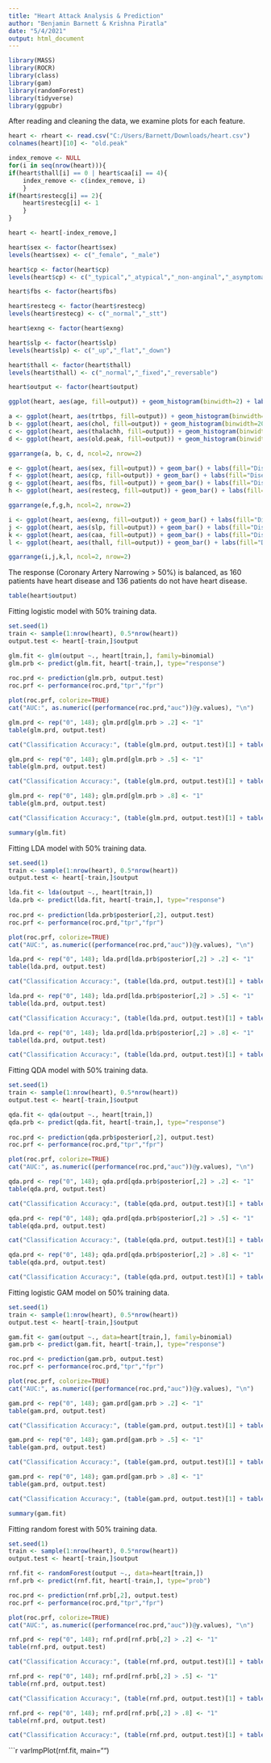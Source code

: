 ---
title: "Heart Attack Analysis & Prediction"
author: "Benjamin Barnett & Krishna Piratla"
date: "5/4/2021"
output: html_document
---

```{r setup, include=FALSE}
library(MASS)
library(ROCR)
library(class)
library(gam)
library(randomForest)
library(tidyverse)
library(ggpubr)
```


After reading and cleaning the data, we examine plots for each feature.

```{r, echo=FALSE}
heart <- rheart <- read.csv("C:/Users/Barnett/Downloads/heart.csv")
colnames(heart)[10] <- "old.peak"

index_remove <- NULL
for(i in seq(nrow(heart))){
if(heart$thall[i] == 0 | heart$caa[i] == 4){
	index_remove <- c(index_remove, i)
	}
if(heart$restecg[i] == 2){
	heart$restecg[i] <- 1
	}
}

heart <- heart[-index_remove,]

heart$sex <- factor(heart$sex)
levels(heart$sex) <- c("_female", "_male")

heart$cp <- factor(heart$cp)
levels(heart$cp) <- c("_typical","_atypical","_non-anginal","_asymptomatic")

heart$fbs <- factor(heart$fbs)

heart$restecg <- factor(heart$restecg)
levels(heart$restecg) <- c("_normal","_stt")

heart$exng <- factor(heart$exng)

heart$slp <- factor(heart$slp)
levels(heart$slp) <- c("_up","_flat","_down")

heart$thall <- factor(heart$thall)
levels(heart$thall) <- c("_normal","_fixed","_reversable")

heart$output <- factor(heart$output)
```


```{r, echo=FALSE}
ggplot(heart, aes(age, fill=output)) + geom_histogram(binwidth=2) + labs(fill="Disease", x="Age", y="Number of Patients") + scale_fill_manual(values=c("#11D164","#F8766D"))
```


```{r, echo=FALSE}
a <- ggplot(heart, aes(trtbps, fill=output)) + geom_histogram(binwidth=5) + labs(fill="Disease", x="Resting Blood Pressure", y="Number of Patients") + scale_fill_manual(values=c("#11D164","#F8766D"))
b <- ggplot(heart, aes(chol, fill=output)) + geom_histogram(binwidth=20) + labs(fill="Disease", x="Serum Cholesterol in mg/dl", y="Number of Patients") + scale_fill_manual(values=c("#11D164","#F8766D"))
c <- ggplot(heart, aes(thalachh, fill=output)) + geom_histogram(binwidth=5) + labs(fill="Disease", x="Maximum Heart Rate Achieved", y="Number of Patients") + scale_fill_manual(values=c("#11D164","#F8766D"))
d <- ggplot(heart, aes(old.peak, fill=output)) + geom_histogram(binwidth=.5) + labs(fill="Disease", x="ST Depression Induced by Exercise", y="Number of Patients") + scale_fill_manual(values=c("#11D164","#F8766D"))

ggarrange(a, b, c, d, ncol=2, nrow=2)
```


```{r, echo=FALSE}
e <- ggplot(heart, aes(sex, fill=output)) + geom_bar() + labs(fill="Disease", x="Sex", y="Number of Patients") + scale_x_discrete(labels=c("Female","Male")) + scale_fill_manual(values=c("#11D164","#F8766D"))
f <- ggplot(heart, aes(cp, fill=output)) + geom_bar() + labs(fill="Disease", x="Chest Pain", y="Number of Patients") + scale_x_discrete(labels=c("Typ", "Atyp", "Non-Ang", "Asymp")) + scale_fill_manual(values=c("#11D164","#F8766D"))
g <- ggplot(heart, aes(fbs, fill=output)) + geom_bar() + labs(fill="Disease", x="Fasting Blood Sugar > 120 mg/dl", y="Number of Patients") + scale_x_discrete(labels=c("False","True")) + scale_fill_manual(values=c("#11D164","#F8766D"))
h <- ggplot(heart, aes(restecg, fill=output)) + geom_bar() + labs(fill="Disease", x="Electrocardiogram Results", y="Number of Patients") + scale_x_discrete(labels=c("Normal", "ST-T")) + scale_fill_manual(values=c("#11D164","#F8766D"))

ggarrange(e,f,g,h, ncol=2, nrow=2)
```


```{r, echo=FALSE}
i <- ggplot(heart, aes(exng, fill=output)) + geom_bar() + labs(fill="Disease", x="Exercise Induced Angina", y="Number of Patients") + scale_x_discrete(labels=c("No", "Yes")) + scale_fill_manual(values=c("#11D164","#F8766D"))
j <- ggplot(heart, aes(slp, fill=output)) + geom_bar() + labs(fill="Disease", x="Peak Exercise ST Segment Slope",y="Number of Patients") + scale_x_discrete(labels=c("Upsloping","Flat","Downsloping")) + scale_fill_manual(values=c("#11D164","#F8766D"))
k <- ggplot(heart, aes(caa, fill=output)) + geom_bar() + labs(fill="Disease", x="Number of Major Vessels", y="Number of Patients") + scale_fill_manual(values=c("#11D164","#F8766D"))
l <- ggplot(heart, aes(thall, fill=output)) + geom_bar() + labs(fill="Disease", x="Thallium Stress Results", y="Number of Patients") + scale_x_discrete(labels=c("Normal", "Fixed", "Reversible")) + scale_fill_manual(values=c("#11D164","#F8766D"))

ggarrange(i,j,k,l, ncol=2, nrow=2)
```


The response (Coronary Artery Narrowing > 50%) is balanced, as 160 patients have heart disease and 136 patients do not have heart disease.

```{r, echo=FALSE}
table(heart$output)
```


Fitting logistic model with 50% training data.

```{r, echo=FALSE}
set.seed(1)
train <- sample(1:nrow(heart), 0.5*nrow(heart))
output.test <- heart[-train,]$output

glm.fit <- glm(output ~., heart[train,], family=binomial)
glm.prb <- predict(glm.fit, heart[-train,], type="response")
	
roc.prd <- prediction(glm.prb, output.test)
roc.prf <- performance(roc.prd,"tpr","fpr")

plot(roc.prf, colorize=TRUE)
cat("AUC:", as.numeric((performance(roc.prd,"auc"))@y.values), "\n")
```


```{r}
glm.prd <- rep("0", 148); glm.prd[glm.prb > .2] <- "1"
table(glm.prd, output.test)
```


```{r, echo=FALSE}
cat("Classification Accuracy:", (table(glm.prd, output.test)[1] + table(glm.prd, output.test)[4])/148, "\n")
```


```{r}
glm.prd <- rep("0", 148); glm.prd[glm.prb > .5] <- "1"
table(glm.prd, output.test)
```


```{r, echo=FALSE}
cat("Classification Accuracy:", (table(glm.prd, output.test)[1] + table(glm.prd, output.test)[4])/148, "\n")
```


```{r}
glm.prd <- rep("0", 148); glm.prd[glm.prb > .8] <- "1"
table(glm.prd, output.test)
```


```{r, echo=FALSE}
cat("Classification Accuracy:", (table(glm.prd, output.test)[1] + table(glm.prd, output.test)[4])/148, "\n")
```


```{r}
summary(glm.fit)
```


Fitting LDA model with 50% training data.

```{r, echo=FALSE}
set.seed(1)
train <- sample(1:nrow(heart), 0.5*nrow(heart))
output.test <- heart[-train,]$output

lda.fit <- lda(output ~., heart[train,])
lda.prb <- predict(lda.fit, heart[-train,], type="response")
	
roc.prd <- prediction(lda.prb$posterior[,2], output.test)
roc.prf <- performance(roc.prd,"tpr","fpr")

plot(roc.prf, colorize=TRUE)
cat("AUC:", as.numeric((performance(roc.prd,"auc"))@y.values), "\n")
```


```{r}
lda.prd <- rep("0", 148); lda.prd[lda.prb$posterior[,2] > .2] <- "1"
table(lda.prd, output.test)
```


```{r, echo=FALSE}
cat("Classification Accuracy:", (table(lda.prd, output.test)[1] + table(lda.prd, output.test)[4])/148, "\n")
```


```{r}
lda.prd <- rep("0", 148); lda.prd[lda.prb$posterior[,2] > .5] <- "1"
table(lda.prd, output.test)
```


```{r, echo=FALSE}
cat("Classification Accuracy:", (table(lda.prd, output.test)[1] + table(lda.prd, output.test)[4])/148, "\n")
```


```{r}
lda.prd <- rep("0", 148); lda.prd[lda.prb$posterior[,2] > .8] <- "1"
table(lda.prd, output.test)
```


```{r, echo=FALSE}
cat("Classification Accuracy:", (table(lda.prd, output.test)[1] + table(lda.prd, output.test)[4])/148, "\n")
```


Fitting QDA model with 50% training data.

```{r, echo=FALSE}
set.seed(1)
train <- sample(1:nrow(heart), 0.5*nrow(heart))
output.test <- heart[-train,]$output

qda.fit <- qda(output ~., heart[train,])
qda.prb <- predict(qda.fit, heart[-train,], type="response")
	
roc.prd <- prediction(qda.prb$posterior[,2], output.test)
roc.prf <- performance(roc.prd,"tpr","fpr")

plot(roc.prf, colorize=TRUE)
cat("AUC:", as.numeric((performance(roc.prd,"auc"))@y.values), "\n")
```


```{r}
qda.prd <- rep("0", 148); qda.prd[qda.prb$posterior[,2] > .2] <- "1"
table(qda.prd, output.test)
```


```{r, echo=FALSE}
cat("Classification Accuracy:", (table(qda.prd, output.test)[1] + table(qda.prd, output.test)[4])/148, "\n")
```


```{r}
qda.prd <- rep("0", 148); qda.prd[qda.prb$posterior[,2] > .5] <- "1"
table(qda.prd, output.test)
```


```{r, echo=FALSE}
cat("Classification Accuracy:", (table(qda.prd, output.test)[1] + table(qda.prd, output.test)[4])/148, "\n")
```


```{r}
qda.prd <- rep("0", 148); qda.prd[qda.prb$posterior[,2] > .8] <- "1"
table(qda.prd, output.test)
```


```{r, echo=FALSE}
cat("Classification Accuracy:", (table(qda.prd, output.test)[1] + table(qda.prd, output.test)[4])/148, "\n")
```


Fitting logistic GAM model on 50% training data.

```{r, echo=FALSE}
set.seed(1)
train <- sample(1:nrow(heart), 0.5*nrow(heart))
output.test <- heart[-train,]$output

gam.fit <- gam(output ~., data=heart[train,], family=binomial)
gam.prb <- predict(gam.fit, heart[-train,], type="response")

roc.prd <- prediction(gam.prb, output.test)
roc.prf <- performance(roc.prd,"tpr","fpr")

plot(roc.prf, colorize=TRUE)
cat("AUC:", as.numeric((performance(roc.prd,"auc"))@y.values), "\n")
```


```{r}
gam.prd <- rep("0", 148); gam.prd[gam.prb > .2] <- "1"
table(gam.prd, output.test)
```


```{r, echo=FALSE}
cat("Classification Accuracy:", (table(gam.prd, output.test)[1] + table(gam.prd, output.test)[4])/148, "\n")
```


```{r}
gam.prd <- rep("0", 148); gam.prd[gam.prb > .5] <- "1"
table(gam.prd, output.test)
```


```{r, echo=FALSE}
cat("Classification Accuracy:", (table(gam.prd, output.test)[1] + table(gam.prd, output.test)[4])/148, "\n")
```


```{r}
gam.prd <- rep("0", 148); gam.prd[gam.prb > .8] <- "1"
table(gam.prd, output.test)
```


```{r, echo=FALSE}
cat("Classification Accuracy:", (table(gam.prd, output.test)[1] + table(gam.prd, output.test)[4])/148, "\n")
```


```{r}
summary(gam.fit)
```


Fitting random forest with 50% training data.

```{r, echo=FALSE}
set.seed(1)
train <- sample(1:nrow(heart), 0.5*nrow(heart))
output.test <- heart[-train,]$output

rnf.fit <- randomForest(output ~., data=heart[train,])
rnf.prb <- predict(rnf.fit, heart[-train,], type="prob")

roc.prd <- prediction(rnf.prb[,2], output.test)
roc.prf <- performance(roc.prd,"tpr","fpr")

plot(roc.prf, colorize=TRUE)
cat("AUC:", as.numeric((performance(roc.prd,"auc"))@y.values), "\n")
```


```{r}
rnf.prd <- rep("0", 148); rnf.prd[rnf.prb[,2] > .2] <- "1"
table(rnf.prd, output.test)
```


```{r, echo=FALSE}
cat("Classification Accuracy:", (table(rnf.prd, output.test)[1] + table(rnf.prd, output.test)[4])/148, "\n")
```


```{r}
rnf.prd <- rep("0", 148); rnf.prd[rnf.prb[,2] > .5] <- "1"
table(rnf.prd, output.test)
```


```{r, echo=FALSE}
cat("Classification Accuracy:", (table(rnf.prd, output.test)[1] + table(rnf.prd, output.test)[4])/148, "\n")
```


```{r}
rnf.prd <- rep("0", 148); rnf.prd[rnf.prb[,2] > .8] <- "1"
table(rnf.prd, output.test)
```


```{r, echo=FALSE}
cat("Classification Accuracy:", (table(rnf.prd, output.test)[1] + table(rnf.prd, output.test)[4])/148, "\n")
```


```{r}
varImpPlot(rnf.fit, main="")